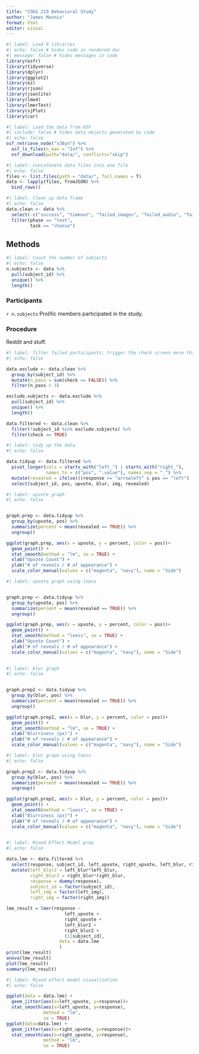 ```yaml
---
title: "COGS 219 Behavioral Study"
author: "James Mannix"
format: html
editor: visual
---
```


```r
#| label: Load R libraries
#| echo: false # hides code in rendered doc
#| message: false # hides messages in code
library(osfr)
library(tidyverse)
library(dplyr)
library(ggplot2)
library(ez)
library(rjson)
library(jsonlite)
library(lme4)
library(lmerTest)
library(sjPlot)
library(car)
```

```r
#| label: Load the data from OSF
#| include: false # hides data objects generated by code
#| echo: false
osf_retrieve_node("x38yn") %>%
  osf_ls_files(n_max = "Inf") %>%
  osf_download(path="data/", conflicts="skip")
```

```r
#| label: Concatenate data files into one file
#| echo: false
files <- list.files(path = "data/", full.names = T)
data <- lapply(files, fromJSON) %>% 
  bind_rows()
```

```r
#| label: Clean up data frame
#| echo: false
data.clean <- data %>% 
  select(-c("success", "timeout", "failed_images", "failed_audio", "failed_video", "trial_type", "trial_index", "time_elapsed", "internal_node_id", "study_id", "session_id", "stimulus")) %>% 
  filter(phase == "test", 
         task == "choose")
```

## Methods

```r
#| label: Count the number of subjects
#| echo: false
n.subjects <- data %>%
  pull(subject_id) %>%
  unique() %>%
  length()
```

### Participants

`r n.subjects` Prolific members participated in the study.

### Procedure

Reddit and stuff.

```r
#| label: filter failed participants; trigger the check screen more than 3 times
#| echo: false

data.exclude <- data.clean %>%
  group_by(subject_id) %>%
  mutate(n_pass = sum(check == FALSE)) %>%
  filter(n_pass > 3)

exclude.subjects <- data.exclude %>%
  pull(subject_id) %>%
  unique() %>%
  length()

data.filtered <- data.clean %>%
  filter(!subject_id %in% exclude.subjects) %>%
  filter(check == TRUE)
```

```r
#| label: tidy up the data
#| echo: false

data.tidyup <- data.filtered %>% 
  pivot_longer(cols = starts_with("left_") | starts_with("right_"), 
               names_to = c("pos", ".value"), names_sep = "_") %>%
  mutate(revealed = ifelse(((response == "arrowleft" & pos == "left") | (response == "arrowright" & pos == "right")), TRUE, FALSE)) %>%
  select(subject_id, pos, upvote, blur, img, revealed) 
```

```r
#| label: upvote graph
#| echo: false


graph.prep <- data.tidyup %>%
  group_by(upvote, pos) %>%
  summarize(percent = mean(revealed == TRUE)) %>%
  ungroup()

ggplot(graph.prep, aes(x = upvote, y = percent, color = pos))+
  geom_point() +
  stat_smooth(method = "lm", se = TRUE) +
  xlab("Upvote Count") +
  ylab("# of reveals / # of appearance") +
  scale_color_manual(values = c("magenta", "navy"), name = "Side")

```
```r
#| label: upvote graph using loess


graph.prep <- data.tidyup %>%
  group_by(upvote, pos) %>%
  summarize(percent = mean(revealed == TRUE)) %>%
  ungroup()

ggplot(graph.prep, aes(x = upvote, y = percent, color = pos))+
  geom_point() +
  stat_smooth(method = "loess", se = TRUE) +
  xlab("Upvote Count") +
  ylab("# of reveals / # of appearance") +
  scale_color_manual(values = c("magenta", "navy"), name = "Side")
 
```

```r
#| label: blur graph
#| echo: false


graph.prep2 <- data.tidyup %>%
  group_by(blur, pos) %>%
  summarize(percent = mean(revealed == TRUE)) %>%
  ungroup()

ggplot(graph.prep2, aes(x = blur, y = percent, color = pos))+
  geom_point() +
  stat_smooth(method = "lm", se = TRUE) +
  xlab("Blurriness (px)") +
  ylab("# of reveals / # of appearance") +
  scale_color_manual(values = c("magenta", "navy"), name = "Side")

```

```r
#| label: blur graph using loess
#| echo: false

graph.prep2 <- data.tidyup %>%
  group_by(blur, pos) %>%
  summarize(percent = mean(revealed == TRUE)) %>%
  ungroup()

ggplot(graph.prep2, aes(x = blur, y = percent, color = pos))+
  geom_point() +
  stat_smooth(method = "loess", se = TRUE) +
  xlab("Blurriness (px)") +
  ylab("# of reveals / # of appearance") +
  scale_color_manual(values = c("magenta", "navy"), name = "Side")
  
 ```

```r
#| label: Mixed Effect Model prep
#| echo: false

data.lme <- data.filtered %>%
  select(response, subject_id, left_upvote, right_upvote, left_blur, right_blur, left_img, right_img) %>%
  mutate(left_blur2 = left_blur*left_blur,
         right_blur2 = right_blur*right_blur,
         response = dummy(response),
         subject_id = factor(subject_id),
         left_img = factor(left_img),
         right_img = factor(right_img))

lme_result = lmer(response ~
                      left_upvote +
                      right_upvote +
                      left_blur2 +
                      right_blur2 +
                      (1|subject_id),
                    data = data.lme
                    )
print(lme_result)
anova(lme_result)
plot(lme_result)
summary(lme_result)
```

```r
#| label: Mixed effect model visualization
#| echo: false

ggplot(data = data.lme) +
  geom_jitter(aes(x=left_upvote, y=response))+
  stat_smooth(aes(x=left_upvote, y=response), 
              method = "lm",
              se = TRUE)
ggplot(data=data.lme) +
  geom_jitter(aes(x=right_upvote, y=response))+
  stat_smooth(aes(x=right_upvote, y=response), 
              method = "lm",
              se = TRUE)
```
